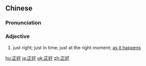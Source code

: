 ==Chinese==
{{zh-forms}}

===Pronunciation===
{{zh-pron
|m=zhènghǎo,er=y
|ma=Zh-zhènghao.ogg
|c=zing3 hou2
|h=pfs=chang-hó
|mn=qz,xm,zz:chiàⁿ-hó
|w=2tsen hau
|cat=a
}}

===Adjective===
{{zh-adj}}

# just right; just in time; just at the right moment; [[as it happens]]

[[hu:正好]]
[[ja:正好]]
[[uk:正好]]
[[zh:正好]]